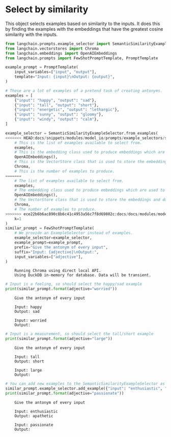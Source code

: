 # Select by similarity

This object selects examples based on similarity to the inputs. It does this by finding the examples with the embeddings that have the greatest cosine similarity with the inputs.

```python
from langchain.prompts.example_selector import SemanticSimilarityExampleSelector
from langchain.vectorstores import Chroma
from langchain.embeddings import OpenAIEmbeddings
from langchain.prompts import FewShotPromptTemplate, PromptTemplate

example_prompt = PromptTemplate(
    input_variables=["input", "output"],
    template="Input: {input}\nOutput: {output}",
)

# These are a lot of examples of a pretend task of creating antonyms.
examples = [
    {"input": "happy", "output": "sad"},
    {"input": "tall", "output": "short"},
    {"input": "energetic", "output": "lethargic"},
    {"input": "sunny", "output": "gloomy"},
    {"input": "windy", "output": "calm"},
]
```


```python
example_selector = SemanticSimilarityExampleSelector.from_examples(
<<<<<<< HEAD:docs/snippets/modules/model_io/prompts/example_selectors/similarity.mdx
    # This is the list of examples available to select from.
    examples, 
    # This is the embedding class used to produce embeddings which are used to measure semantic similarity.
    OpenAIEmbeddings(), 
    # This is the VectorStore class that is used to store the embeddings and do a similarity search over.
    Chroma, 
    # This is the number of examples to produce.
=======
    # The list of examples available to select from.
    examples,
    # The embedding class used to produce embeddings which are used to measure semantic similarity.
    OpenAIEmbeddings(),
    # The VectorStore class that is used to store the embeddings and do a similarity search over.
    Chroma,
    # The number of examples to produce.
>>>>>>> ece22b6b6ac890c8b6c41c4953a56c7f8d69802c:docs/docs/modules/model_io/prompts/example_selectors/similarity.mdx
    k=1
)
similar_prompt = FewShotPromptTemplate(
    # We provide an ExampleSelector instead of examples.
    example_selector=example_selector,
    example_prompt=example_prompt,
    prefix="Give the antonym of every input",
    suffix="Input: {adjective}\nOutput:",
    input_variables=["adjective"],
)
```

<CodeOutputBlock lang="python">

```
    Running Chroma using direct local API.
    Using DuckDB in-memory for database. Data will be transient.
```

</CodeOutputBlock>


```python
# Input is a feeling, so should select the happy/sad example
print(similar_prompt.format(adjective="worried"))
```

<CodeOutputBlock lang="python">

```
    Give the antonym of every input

    Input: happy
    Output: sad

    Input: worried
    Output:
```

</CodeOutputBlock>


```python
# Input is a measurement, so should select the tall/short example
print(similar_prompt.format(adjective="large"))
```

<CodeOutputBlock lang="python">

```
    Give the antonym of every input

    Input: tall
    Output: short

    Input: large
    Output:
```

</CodeOutputBlock>


```python
# You can add new examples to the SemanticSimilarityExampleSelector as well
similar_prompt.example_selector.add_example({"input": "enthusiastic", "output": "apathetic"})
print(similar_prompt.format(adjective="passionate"))
```

<CodeOutputBlock lang="python">

```
    Give the antonym of every input

    Input: enthusiastic
    Output: apathetic

    Input: passionate
    Output:
```

</CodeOutputBlock>
